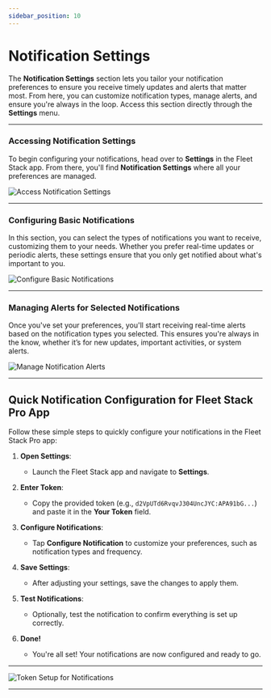 ```yaml
---
sidebar_position: 10
---
```


# Notification Settings

The **Notification Settings** section lets you tailor your notification preferences to ensure you receive timely updates and alerts that matter most. From here, you can customize notification types, manage alerts, and ensure you're always in the loop. Access this section directly through the **Settings** menu.

---

### **Accessing Notification Settings**

To begin configuring your notifications, head over to **Settings** in the Fleet Stack app. From there, you'll find **Notification Settings** where all your preferences are managed.

<div style={{ display: 'flex', justifyContent: 'center', alignItems: 'center', height: '500px' }}>
  <img src="/assets/pro/Notifications2.jpg" alt="Access Notification Settings" style={{ width: '250px', borderRadius: '8px', boxShadow: '0 4px 6px rgba(0, 0, 0, 0.1)' }} />
</div>

---

### **Configuring Basic Notifications**

In this section, you can select the types of notifications you want to receive, customizing them to your needs. Whether you prefer real-time updates or periodic alerts, these settings ensure that you only get notified about what's important to you.

<div style={{ display: 'flex', justifyContent: 'center', alignItems: 'center', height: '500px' }}>
  <img src="/assets/pro/Notifications3.jpg" alt="Configure Basic Notifications" style={{ width: '250px', borderRadius: '8px', boxShadow: '0 4px 6px rgba(0, 0, 0, 0.1)' }} />
</div>

---

### **Managing Alerts for Selected Notifications**

Once you've set your preferences, you'll start receiving real-time alerts based on the notification types you selected. This ensures you're always in the know, whether it’s for new updates, important activities, or system alerts.

<div style={{ display: 'flex', justifyContent: 'center', alignItems: 'center', height: '500px' }}>
  <img src="/assets/pro/Notifications1.jpg" alt="Manage Notification Alerts" style={{ width: '250px', borderRadius: '8px', boxShadow: '0 4px 6px rgba(0, 0, 0, 0.1)' }} />
</div>

---

## **Quick Notification Configuration for Fleet Stack Pro App**

Follow these simple steps to quickly configure your notifications in the Fleet Stack Pro app:

1. **Open Settings**:
   - Launch the Fleet Stack app and navigate to **Settings**.

2. **Enter Token**:
   - Copy the provided token (e.g., `d2VpUTd6RvqvJ304UncJYC:APA91bG...`) and paste it in the **Your Token** field.

3. **Configure Notifications**:
   - Tap **Configure Notification** to customize your preferences, such as notification types and frequency.

4. **Save Settings**:
   - After adjusting your settings, save the changes to apply them.

5. **Test Notifications**:
   - Optionally, test the notification to confirm everything is set up correctly.

6. **Done!**
   - You're all set! Your notifications are now configured and ready to go.

---

<div style={{ display: 'flex', justifyContent: 'center', alignItems: 'center', height: '550px' }}>
  <img src="/assets/pro/Token.jpg" alt="Token Setup for Notifications" style={{ width: '250px', borderRadius: '8px', boxShadow: '0 4px 6px rgba(0, 0, 0, 0.1)' }} />
</div>

---

